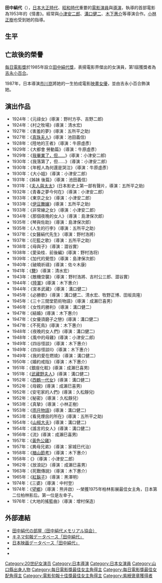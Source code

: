 {{unreferenced|time=2019-08-26}}
{{expand japanese|time=2019-08-26}}
{{藝人
| 類型 = 女演員
| name          = 田中絹代
| image         = Kinuyo Tanaka in Jinsei no onimotsu 1935.jpg
| caption       = 
| birthdate     = {{birth date|1909|12|29|mf=y}}
| location      = 大日本帝國[[山口縣|山口縣]][[下關市|下關市]]
| birthname     = 
| spouse        = 
| children      = 
| deathdate     = {{death date and age|1977|3|21|1909|12|29|mf=y}}
| deathplace    = 日本[[東京都|東京都]][[文京區|文京區]][[本郷_(文京區)|本鄉]]
| yearsactive   = 1924年－1977年
| academyawards = 
| goldenglobeawards =
| baftaawards = 
| cesarawards = 
| goyaawards  = 
}}
{{japanese|japanese=田中絹代|kana=たなか きぬよ|romaji=Tanaka Kinuyo}}
'''田中絹代'''（{{bd|1909年|12月29日|1977年|3月21日|田中絹代}}），[[日本|日本]][[大正時代|大正時代]]、[[昭和時代|昭和時代]]重要的[[電影|電影]][[演員|演員]]與[[導演|導演]]，執導的首部電影為1953年的《情書》。經常與[[小津安二郎|小津安二郎]]、[[溝口健二|溝口健二]]、[[木下惠介|木下惠介]]等導演合作。[[小林正樹|小林正樹]]也受到她的指導。

==生平==

==亡故後的榮譽==
[[每日電影獎|每日電影獎]]於1985年設立[[田中絹代獎|田中絹代獎]]，表揚電影界傑出的女演員，第1屆獲獎者為[[吉永小百合|吉永小百合]]。

1987年，日本導演[[市川崑|市川崑]]將她的一生拍成電影[[映畫女優|映畫女優]]，並由吉永小百合飾演她。

==演出作品==
*1924年：《元祿女》(導演：野村方亭、吉野二郎)
*1924年：《村之牧場》(導演：清水宏)
*1927年：《害羞的夢》(導演：五所平之助)
*1927年：《[[真珠夫人|真珠夫人]]》(導演：池田義信)
*1928年：《陸地的王者》（導演：牛原虛彥）
*1929年：《大都會 勞動篇》（導演：牛原虛彥）
*1929年：《[[我畢業了，但……|我畢業了，但……]]》(導演：小津安二郎)
*1930年：《我落第了，但……》（導演：小津安二郎）
*1930年：《年輕人為何還是哭泣》（導演：牛原虛彥）
*1930年：《大小姐》（導演：小津安二郎）
*1931年：《姊妹 後篇》（導演：池田義信）
*1931年：《[[夫人與太太|夫人與太太]]》(日本影史上第一部有聲片，導演：五所平之助)
*1932年：《青春之夢今何在》（導演：小津安二郎）
*1933年：《東京之女》（導演：小津安二郎）
*1933年：《[[伊豆舞孃|伊豆舞孃]]》(導演：五所平之助)
*1933年：《非常線之女》（導演：小津安二郎）
*1934年：《那個夜晚的女人》（導演：島津保次郎）
*1935年：《琴與佐助》（導演：島津保次郎）
*1935年：《人生的行李》（導演：五所平之助）
*1937年：《女醫絹代先生》（導演：野村浩將）
*1937年：《花籃之歌》（導演：五所平之助）
*1938年；《母與子》（導演：澀谷實）
*1938年：《愛染桂．前後編》(導演：野村浩将)
*1939年：《加代的覺悟》（導演：島津保次郎）
*1940年：《破曉祈禱》(導演：佐々木康)
*1941年：《[[簪_(電影)|簪]]》（導演：清水宏）
*1943年：《敵機空襲》（導演：野村浩將、吉村公三郎、澀谷實）
*1944年：《[[陸軍_(電影)|陸軍]]》(導演：木下惠介）
*1944年：《宮本武藏》（導演：溝口健二）
*1945年：《必勝歌》（導演：溝口健二、清水宏、牧野正博、田坂具隆）
*1945年：《三十三間堂箭術物語》（導演：成瀨巳喜男）
*1946年：《女性的勝利》（導演：溝口健二）
*1947年：《結婚》(導演：木下惠介)
*1947年：《女優須磨子之戀》(導演：溝口健二)
*1947年：《不死鳥》(導演：木下惠介)
*1948年：《夜晚的女人們》(導演：溝口健二)
*1948年：《風中的母雞》(導演：小津安二郎)
*1949年：《四谷怪談》（導演：木下惠介）
*1949年：《四谷怪談Ⅱ》（導演：木下惠介）
*1949年：《我的愛在燃燒》（導演：溝口健二）
*1950年：《婚約戒指》（導演：木下惠介）
*1951年：《銀座化粧》(導演：成瀨巳喜男)
*1951年：《[[武藏野夫人|武藏野夫人]]》(導演：溝口健二)
*1952年：《[[西鶴一代女|西鶴一代女]]》(導演：溝口健二)
*1952年：《母親》(導演：成瀨巳喜男)
*1952年：《安宅家的人們》(導演：久松靜兒)
*1952年：《秘密》（導演：久松靜兒）
*1953年：《真摯》（導演：小林正樹）
*1953年：《[[雨月物語_(電影)|雨月物語]]》(導演：溝口健二)
*1953年：《看見煙囪的所在》(導演：五所平之助)
*1954年：《[[山椒大夫|山椒大夫]]》(導演：溝口健二)
*1954年：《謠言的女人》(導演：溝口健二)
*1956年：《流》(導演：成瀨巳喜男)
*1957年：《[[黃色公雞|黃色公雞]]》
*1957年：《異母兄弟》（導演：家城巳代治）
*1958年：《[[楢山節考_(1958年電影)|楢山節考]]》（導演：木下惠介）
*1958年：《{{link-ja|彼岸花 (電影)|彼岸花 (映画)|彼岸花}}》（導演：小津安二郎）
*1962年：《放浪記》（導演：成瀨巳喜男）
*1963年：《死戰傳說》（導演：木下惠介）
*1965年：《[[紅鬍子|紅鬍子]]》（導演：黑澤明）
*1974年：《三婆》（導演：中村登）
*1974年：《[[望乡_(1974年电影)|望鄉]]》（導演：熊井啟）--榮獲1975年柏林影展最佳女主角，日本第二位柏林影后。第一位是左幸子。
*1976年：《大地的搖籃曲》（導演：增村保造）

==外部連結==
*[https://web.archive.org/web/20080116042606/http://www.aa.alpha-net.ne.jp/kinuyo21/top.htm 田中絹代の部屋（田中絹代メモリアル協会）]
*[https://web.archive.org/web/20090112185949/http://www.walkerplus.com/movie/kinejun/index.cgi?ctl=by_name&id=98207 キネマ旬報データベース「田中絹代」]
*[http://www.jmdb.ne.jp/person/p0293980.htm 日本映画データベース「田中絹代」] {{Wayback|url=http://www.jmdb.ne.jp/person/p0293980.htm |date=20071228184244 }}
*{{imdb name|id=0849011|name=Kinuyo Tanaka}}
*{{Douban people|id=1037624|type=movie}}

{{每日電影獎最佳女主角}}
{{每日電影獎最佳女配角}}
{{電影旬報十佳獎最佳女主角}}
{{柏林影展最佳女演員銀熊獎}}

{{Authority control}}
{{DEFAULTSORT:Tanaka Kinuyo}}
[[Category:20世纪女演员|Category:20世纪女演员]]
[[Category:日本導演|Category:日本導演]]
[[Category:日本女演員|Category:日本女演員]]
[[Category:山口縣出身人物|Category:山口縣出身人物]]
[[Category:每日電影獎最佳女主角得主|Category:每日電影獎最佳女主角得主]]
[[Category:每日電影獎最佳女配角得主|Category:每日電影獎最佳女配角得主]]
[[Category:電影旬報十佳獎最佳女主角得主|Category:電影旬報十佳獎最佳女主角得主]]
[[Category:紫綬褒章獲得者|Category:紫綬褒章獲得者]]